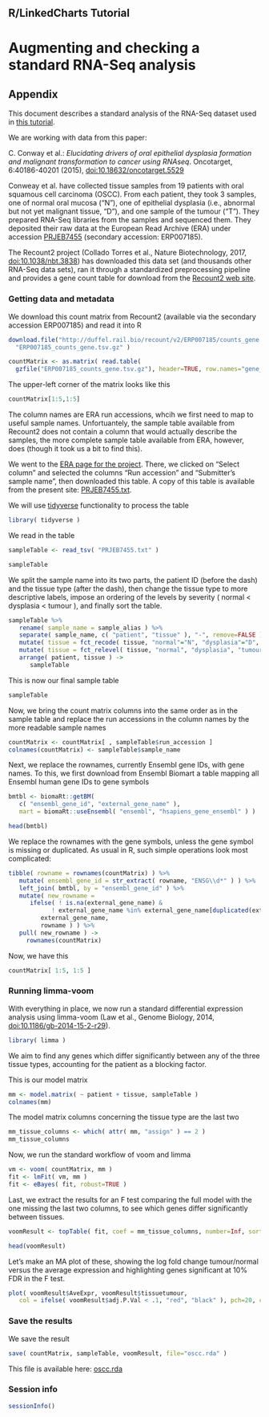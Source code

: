 ## R/LinkedCharts Tutorial
# Augmenting and checking a standard RNA-Seq analysis
## Appendix

This document describes a standard analysis of the RNA-Seq dataset used in [this tutorial]().

We are working with data from this paper:

| C. Conway et al.: *Elucidating drivers of oral epithelial dysplasia formation and malignant transformation to cancer using RNAseq*. Oncotarget, 6:40186-40201 (2015), [doi:10.18632/oncotarget.5529](https://doi.org/10.18632/oncotarget.5529)

Conweay et al. have collected tissue samples from 19 patients with oral squamous
cell carcinoma (OSCC). From each patient, they took 3 samples, one of normal oral mucosa 
("N"), one of epithelial dysplasia (i.e., abnormal but not yet malignant tissue, 
"D"), and one sample of the tumour ("T"). They prepared RNA-Seq libraries from
the samples and sequenced them. They deposited their raw data at the European
Read Archive (ERA) under accession [PRJEB7455](https://www.ebi.ac.uk/ena/data/view/PRJEB7455) 
(secondary accession: ERP007185). 

The Recount2 project (Collado Torres et al., Nature Biotechnology, 2017, 
[doi:10.1038/nbt.3838](https://doi.org/10.1038/nbt.3838)) has downloaded this
data set (and thousands other RNA-Seq data sets), ran it through a standardized
preprocessing pipeline and provides a gene count table for download from the
[Recount2 web site](https://jhubiostatistics.shinyapps.io/recount/).

### Getting data and metadata

We download this count matrix from Recount2 (available via the secondary accession
ERP007185) and read it into R

```r
download.file("http://duffel.rail.bio/recount/v2/ERP007185/counts_gene.tsv.gz", 
  "ERP007185_counts_gene.tsv.gz" )

countMatrix <- as.matrix( read.table( 
  gzfile("ERP007185_counts_gene.tsv.gz"), header=TRUE, row.names="gene_id" ) )
```

The upper-left corner of the matrix looks like this

```r
countMatrix[1:5,1:5]
```

The column names are ERA run accessions, whcih we first need to map to useful sample 
names. Unfortuantely, the sample table available from Recount2 does not contain a
column that would actually describe the samples, the more complete sample table 
available from ERA, however, does (though it took us a bit to find this).

We went to the [ERA page for the project](https://www.ebi.ac.uk/ena/data/view/PRJEB7455).
There, we clicked on "Select column" and selected the columns "Run accession" and 
"Submitter's sample name", then downloaded this table. A copy of this table is available
from the present site: [PRJEB7455.txt](PRJEB7455.txt).

We will use [tidyverse](https://www.tidyverse.org/) functionality to process the table

```r
library( tidyverse )
```

We read in the table

```r
sampleTable <- read_tsv( "PRJEB7455.txt" )

sampleTable
```

We split the sample name into its two parts, the patient ID (before the dash) and 
the tissue type (after the dash), then change the tissue type to more descriptive labels,
impose an ordering of the levels by severity ( normal < dysplasia < tumour ), and finally
sort the table.

```r
sampleTable %>%
   rename( sample_name = sample_alias ) %>%
   separate( sample_name, c( "patient", "tissue" ), "-", remove=FALSE ) %>%
   mutate( tissue = fct_recode( tissue, "normal"="N", "dysplasia"="D", "tumour"="T" ) ) %>%
   mutate( tissue = fct_relevel( tissue, "normal", "dysplasia", "tumour" ) ) %>%
   arrange( patient, tissue ) ->
      sampleTable
```

This is now our final sample table

```r
sampleTable
```

Now, we bring the count matrix columns into the same order as in the sample table
and replace the run accessions in the column names by the more readable sample names

```r
countMatrix <- countMatrix[ , sampleTable$run_accession ]
colnames(countMatrix) <- sampleTable$sample_name
```

Next, we replace the rownames, currently Ensembl gene IDs, with gene names. To this, we first download
from Ensembl Biomart a table mapping all Ensembl human gene IDs to gene symbols

```r
bmtbl <- biomaRt::getBM( 
   c( "ensembl_gene_id", "external_gene_name" ), 
   mart = biomaRt::useEnsembl( "ensembl", "hsapiens_gene_ensembl" ) )

head(bmtbl)
```

We replace the rownames with the gene symbols, unless the gene symbol is missing or duplicated.
As usual in R, such simple operations look most complicated:

```r
tibble( rowname = rownames(countMatrix) ) %>% 
   mutate( ensembl_gene_id = str_extract( rowname, "ENSG\\d*" ) ) %>%
   left_join( bmtbl, by = "ensembl_gene_id" ) %>%
   mutate( new_rowname = 
      ifelse( ! is.na(external_gene_name) & 
            ! external_gene_name %in% external_gene_name[duplicated(external_gene_name)], 
         external_gene_name, 
         rowname ) ) %>%
   pull( new_rowname ) ->
     rownames(countMatrix)
```

Now, we have this

```r
countMatrix[ 1:5, 1:5 ]
```

### Running limma-voom

With everything in place, we now run a standard differential expression analysis using
limma-voom (Law et al., Genome Biology, 2014, [doi:10.1186/gb-2014-15-2-r29](https://doi.org/10.1186/gb-2014-15-2-r29)).

```r
library( limma )
```

We aim to find any genes which differ significantly between any of the three tissue types,
accounting for the patient as a blocking factor.

This is our model matrix

```r
mm <- model.matrix( ~ patient + tissue, sampleTable )
colnames(mm)
```

The model matrix columns concerning the tissue type are the last two

```r
mm_tissue_columns <- which( attr( mm, "assign" ) == 2 )
mm_tissue_columns
```

Now, we run the standard workflow of voom and limma

```r
vm <- voom( countMatrix, mm )
fit <- lmFit( vm, mm )
fit <- eBayes( fit, robust=TRUE )
```

Last, we extract the results for an F test comparing the full model with the one missing the
last two columns, to see which genes differ significantly between tissues.

```r
voomResult <- topTable( fit, coef = mm_tissue_columns, number=Inf, sort.by="none" )

head(voomResult)
```

Let's make an MA plot of these, showing the log fold change tumour/normal versus the average expression and
highlighting genes significant at 10% FDR in the F test.

```r
plot( voomResult$AveExpr, voomResult$tissuetumour, 
   col = ifelse( voomResult$adj.P.Val < .1, "red", "black" ), pch=20, cex=.3 )
```

### Save the results

We save the result 

```r
save( countMatrix, sampleTable, voomResult, file="oscc.rda" )
```

This file is available here: [oscc.rda](oscc.rda)


### Session info

```r
sessionInfo()
```